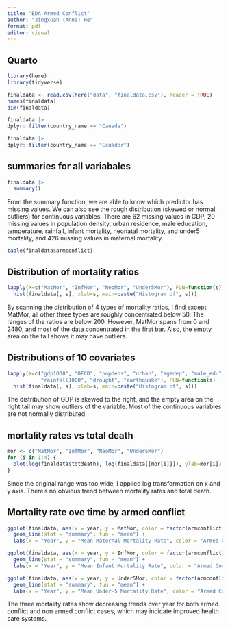 ```yaml
---
title: "EDA Armed Conflict"
author: "Jingxuan (Anna) He"
format: pdf
editor: visual
---
```


## Quarto

```r
library(here)
library(tidyverse)

finaldata <- read.csv(here("data", "finaldata.csv"), header = TRUE)
names(finaldata)
dim(finaldata)
```

```r
finaldata |>
dplyr::filter(country_name == "Canada")
```

```r
finaldata |>
dplyr::filter(country_name == "Ecuador")
```

## summaries for all variabales 
```r
finaldata |>
  summary()
```
From the summary function, we are able to know which predictor has missing values. We can also see the rough distribution (skewed or normal, outliers) for continuous variables.
There are 62 missing values in GDP, 20 missing values in population density, urban residence, male education, temperature, rainfall, infant mortality, neonatal mortality, and under5 mortality, and 426 missing values in maternal mortality.


```r
table(finaldata$armconflict)
```

## Distribution of mortality ratios

```r
lapply(X=c("MatMor", "InfMor", "NeoMor", "Under5Mor"), FUN=function(s)
  hist(finaldata[, s], xlab=s, main=paste("Histogram of", s)))

```

By scanning the distribution of 4 types of mortality ratios, I find except MatMor, all other three types are roughly concentrated below 50. The ranges of the ratios are below 200. However, MatMor spans from 0 and 2480, and most of the data concentrated in the first bar. Also, the empty area on the tail shows it may have outliers.

## Distributions of 10 covariates

```r
lapply(X=c("gdp1000", "OECD", "popdens", "urban", "agedep", "male_edu", "temp", 
           "rainfall1000", "drought", "earthquake"), FUN=function(s)
  hist(finaldata[, s], xlab=s, main=paste("Histogram of", s)))
```

The distribution of GDP is skewed to the right, and the empty area on the right tail may show outliers of the variable. Most of the continuous variables are not normally distributed.


## mortality rates vs total death
```r
mor <- c("MatMor", "InfMor", "NeoMor", "Under5Mor") 
for (i in 1:4) {
  plot(log(finaldata$totdeath), log(finaldata[[mor[i]]]), ylab=mor[i])
}
```
Since the original range was too wide, I applied log transformation on x and y axis. There's no obvious trend between mortality rates and total death.



## Mortality rate ove time by armed conflict
```r

ggplot(finaldata, aes(x = year, y = MatMor, color = factor(armconflict))) +
  geom_line(stat = "summary", fun = "mean") +
  labs(x = "Year", y = "Mean Maternal Mortality Rate", color = "Armed Conflict")

ggplot(finaldata, aes(x = year, y = InfMor, color = factor(armconflict))) +
  geom_line(stat = "summary", fun = "mean") +
  labs(x = "Year", y = "Mean Infant Mortality Rate", color = "Armed Conflict")

ggplot(finaldata, aes(x = year, y = Under5Mor, color = factor(armconflict))) +
  geom_line(stat = "summary", fun = "mean") +
  labs(x = "Year", y = "Mean Under-5 Mortality Rate", color = "Armed Conflict")

```

The three mortality rates show decreasing trends over year for both armed conflict and non armed conflict cases, which may indicate improved health care systems.




